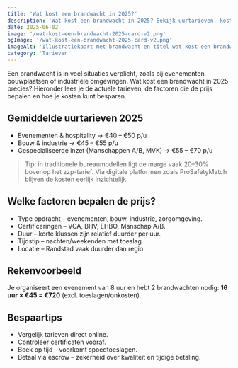 ```yaml
---
title: 'Wat kost een brandwacht in 2025?'
description: 'Wat kost een brandwacht in 2025? Bekijk uurtarieven, kostenopbouw, marges en hoe je via ProSafetyMatch eerlijk en DBA-proof inhuurt.'
date: 2025-06-02
image: '/wat-kost-een-brandwacht-2025-card-v2.png'
ogImage: '/wat-kost-een-brandwacht-2025-card-v2.png'
imageAlt: 'Illustratiekaart met brandwacht en titel wat kost een brandwacht in 2025'
category: 'Tarieven'
---
```



Een brandwacht is in veel situaties verplicht, zoals bij evenementen, bouwplaatsen of industriële omgevingen. Wat kost een brandwacht in 2025 precies? Hieronder lees je de actuele tarieven, de factoren die de prijs bepalen en hoe je kosten kunt besparen.

## Gemiddelde uurtarieven 2025

- Evenementen & hospitality → €40 – €50 p/u
- Bouw & industrie → €45 – €55 p/u
- Gespecialiseerde inzet (Manschappen A/B, MVK) → €55 – €70 p/u

> Tip: in traditionele bureaumodellen ligt de marge vaak 20–30% bovenop het zzp-tarief. Via digitale platformen zoals ProSafetyMatch blijven de kosten eerlijk inzichtelijk.

## Welke factoren bepalen de prijs?

- Type opdracht – evenementen, bouw, industrie, zorgomgeving.
- Certificeringen – VCA, BHV, EHBO, Manschap A/B.
- Duur – korte klussen zijn relatief duurder per uur.
- Tijdstip – nachten/weekenden met toeslag.
- Locatie – Randstad vaak duurder dan regio.

## Rekenvoorbeeld

Je organiseert een evenement van 8 uur en hebt 2 brandwachten nodig: **16 uur × €45 = €720** (excl. toeslagen/onkosten).

## Bespaartips

- Vergelijk tarieven direct online.
- Controleer certificaten vooraf.
- Boek op tijd – voorkomt spoedtoeslagen.
- Betaal via escrow – zekerheid over kwaliteit en tijdige betaling.
